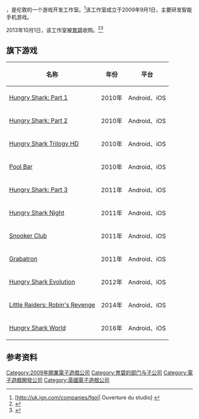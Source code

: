 {{NoteTA
| G1=Games
}}

{{vgname2|伦敦未来游戏|en=Future Games of London}}，是伦敦的一个游戏开发工作室。<ref>[http://uk.ign.com/companies/fgol| Ouverture du studio] {{webarchive|url=http://archive.wikiwix.com/cache/20170622084616/http://uk.ign.com/companies/fgol%7C |date=2017-06-22 }}</ref>该工作室成立于2009年9月1日，主要研发智能手机游戏。

2013年10月1日，该工作室被[[育碧|育碧]]收购。<ref>{{Cite web |url=http://www.gameblog.fr/news/38571-ubisoft-acquiert-le-studio-future-games-of-london |title=Rachat du studio |accessdate=2015-11-01 |archive-date=2016-05-08 |archive-url=https://web.archive.org/web/20160508212105/http://www.gameblog.fr/news/38571-ubisoft-acquiert-le-studio-future-games-of-london |dead-url=no }}</ref><ref>{{Cite web |url=http://www.gamasutra.com/view/news/201387/Ubisoft_picks_up_F2P_developer_Future_Games_of_London.php |title=Ubisoft picks up F2P developer Future Games of London |accessdate=2015-11-01 |archive-date=2020-09-19 |archive-url=https://web.archive.org/web/20200919065847/https://www.gamasutra.com/view/news/201387/Ubisoft_picks_up_F2P_developer_Future_Games_of_London.php |dead-url=no }}</ref>

== 旗下游戏 ==

{| class="wikitable sortable"
!名称 !! 年份!! 平台
|-
| [[Hungry_Shark:_Part_1|Hungry Shark: Part 1]] || 2010年 || Android、iOS
|-
| [[Hungry_Shark:_Part_2|Hungry Shark: Part 2]] || 2010年 || Android、iOS
|-
| [[Hungry_Shark_Trilogy_HD|Hungry Shark Trilogy HD]] || 2010年 || Android、iOS
|-
| [[Pool_Bar|Pool Bar]] || 2010年 || Android、iOS
|-
| [[Hungry_Shark:_Part_3|Hungry Shark: Part 3]] || 2011年 || Android、iOS
|-
| [[Hungry_Shark_Night|Hungry Shark Night]] || 2011年 || Android、iOS
|-
| [[Snooker_Club|Snooker Club]] || 2011年 || Android、iOS
|-
| [[Grabatron|Grabatron]] || 2011年 || Android、iOS
|-
| [[Hungry_Shark_Evolution|Hungry Shark Evolution]] || 2012年 || Android、iOS
|-
| [[Little_Raiders:_Robin's_Revenge|Little Raiders: Robin's Revenge]] || 2014年 || Android、iOS
|-
| [[Hungry_Shark_World|Hungry Shark World]] || 2016年 || Android、iOS
|}

== 参考资料 ==
{{Reflist}}

{{Ubisoft}}

{{DEFAULTSORT:Future Games of London}}
[[Category:2009年開業電子遊戲公司|Category:2009年開業電子遊戲公司]]
[[Category:育碧的部门与子公司|Category:育碧的部门与子公司]]
[[Category:電子遊戲開發公司|Category:電子遊戲開發公司]]
[[Category:英國電子遊戲公司|Category:英國電子遊戲公司]]

{{Ubisoft-stub}}
{{Europe-videogame-company-stub}}